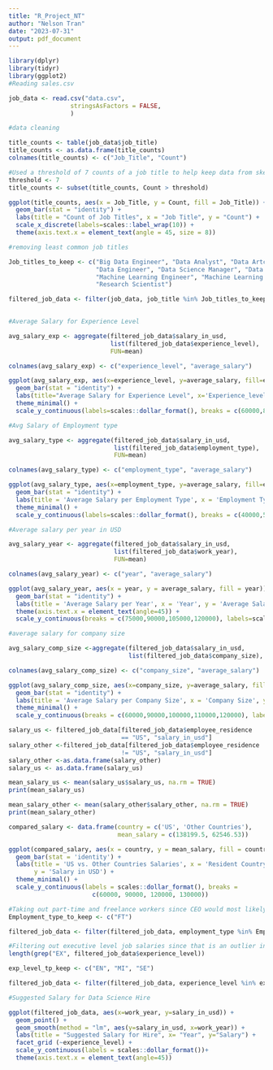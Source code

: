 ```yaml
---
title: "R_Project_NT"
author: "Nelson Tran"
date: "2023-07-31"
output: pdf_document
---
```


```r
library(dplyr)
library(tidyr)
library(ggplot2)
#Reading sales.csv

job_data <- read.csv("data.csv",
                 stringsAsFactors = FALSE,
                 )

```

```r
#data cleaning

title_counts <- table(job_data$job_title)
title_counts <- as.data.frame(title_counts)
colnames(title_counts) <- c("Job_Title", "Count")

#Used a threshold of 7 counts of a job title to help keep data from skewing salary level
threshold <- 7
title_counts <- subset(title_counts, Count > threshold)

ggplot(title_counts, aes(x = Job_Title, y = Count, fill = Job_Title)) +
  geom_bar(stat = "identity") +
  labs(title = "Count of Job Titles", x = "Job Title", y = "Count") +
  scale_x_discrete(labels=scales::label_wrap(10)) +
  theme(axis.text.x = element_text(angle = 45, size = 8))

#removing least common job titles

Job_titles_to_keep <- c("Big Data Engineer", "Data Analyst", "Data Artchitect",
                        "Data Engineer", "Data Science Manager", "Data Scientist",
                        "Machine Learning Engineer", "Machine Learning Scientist", 
                        "Research Scientist")

filtered_job_data <- filter(job_data, job_title %in% Job_titles_to_keep)
  
```

```r
#Average Salary for Experience Level

avg_salary_exp <- aggregate(filtered_job_data$salary_in_usd,
                            list(filtered_job_data$experience_level), 
                            FUN=mean)

colnames(avg_salary_exp) <- c("experience_level", "average_salary")

ggplot(avg_salary_exp, aes(x=experience_level, y=average_salary, fill=experience_level)) +
  geom_bar(stat = "identity") +
  labs(title="Average Salary for Experience Level", x='Experience_level', y='Average Salary') +
  theme_minimal() +
  scale_y_continuous(labels=scales::dollar_format(), breaks = c(60000,80000,130000,200000))

```


```r
#Avg Salary of Employment type

avg_salary_type <- aggregate(filtered_job_data$salary_in_usd,
                             list(filtered_job_data$employment_type), 
                             FUN=mean)

colnames(avg_salary_type) <- c("employment_type", "average_salary")

ggplot(avg_salary_type, aes(x=employment_type, y=average_salary, fill=employment_type)) +
  geom_bar(stat = "identity") +
  labs(title = 'Average Salary per Employment Type', x = 'Employment Type', y = "Average Salary") +
  theme_minimal() +
  scale_y_continuous(labels=scales::dollar_format(), breaks = c(40000,50000,90000,110000))

```

```r
#Average salary per year in USD

avg_salary_year <- aggregate(filtered_job_data$salary_in_usd,
                             list(filtered_job_data$work_year), 
                             FUN=mean)

colnames(avg_salary_year) <- c("year", "average_salary")

ggplot(avg_salary_year, aes(x = year, y = average_salary, fill = year)) +
  geom_bar(stat = "identity") +
  labs(title = 'Average Salary per Year', x = 'Year', y = 'Average Salary') +
  theme(axis.text.x = element_text(angle=45)) +
  scale_y_continuous(breaks = c(75000,90000,105000,120000), labels=scales::dollar_format())

```

```r
#average salary for company size

avg_salary_comp_size <-aggregate(filtered_job_data$salary_in_usd, 
                                 list(filtered_job_data$company_size), FUN=mean)

colnames(avg_salary_comp_size) <- c("company_size", "average_salary")

ggplot(avg_salary_comp_size, aes(x=company_size, y=average_salary, fill=company_size)) +
  geom_bar(stat = "identity") +
  labs(title = 'Average Salary per Company Size', x = 'Company Size', y = 'Average Salary') +
  theme_minimal() +
  scale_y_continuous(breaks = c(60000,90000,100000,110000,120000), labels=scales::dollar_format())

```
```r
salary_us <- filtered_job_data[filtered_job_data$employee_residence
                               == "US", "salary_in_usd"]
salary_other <-filtered_job_data[filtered_job_data$employee_residence
                               != "US", "salary_in_usd"]
salary_other <-as.data.frame(salary_other)
salary_us <- as.data.frame(salary_us)

mean_salary_us <- mean(salary_us$salary_us, na.rm = TRUE)
print(mean_salary_us)

mean_salary_other <- mean(salary_other$salary_other, na.rm = TRUE)
print(mean_salary_other)

compared_salary <- data.frame(country = c('US', 'Other Countries'),
                              mean_salary = c(138199.5, 62546.53))

ggplot(compared_salary, aes(x = country, y = mean_salary, fill = country)) +
  geom_bar(stat = 'identity') +
  labs(title = 'US vs. Other Countries Salaries', x = 'Resident Country',
       y = 'Salary in USD') +
  theme_minimal() +
  scale_y_continuous(labels = scales::dollar_format(), breaks = 
                       c(60000, 90000, 120000, 130000))

```

```r
#Taking out part-time and freelance workers since CEO would most likely hire a full time employee
Employment_type_to_keep <- c("FT")

filtered_job_data <- filter(filtered_job_data, employment_type %in% Employment_type_to_keep)

#Filtering out executive level job salaries since that is an outlier in this data
length(grep("EX", filtered_job_data$experience_level))

exp_level_tp_keep <- c("EN", "MI", "SE")

filtered_job_data <- filter(filtered_job_data, experience_level %in% exp_level_tp_keep)

```


```r
#Suggested Salary for Data Science Hire

ggplot(filtered_job_data, aes(x=work_year, y=salary_in_usd)) +
  geom_point() +
  geom_smooth(method = "lm", aes(y=salary_in_usd, x=work_year)) +
  labs(title = "Suggested Salary for Hire", x= "Year", y="Salary") +
  facet_grid (~experience_level) +
  scale_y_continuous(labels = scales::dollar_format())+
  theme(axis.text.x = element_text(angle=45))

```